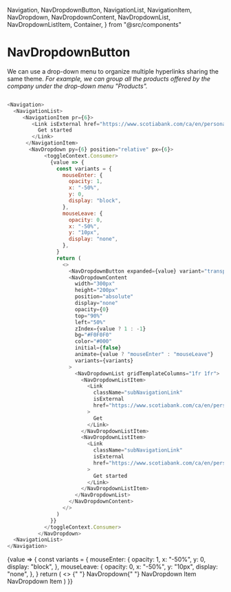   Navigation,
  NavDropdownButton,
  NavigationList,
  NavigationItem,
  NavDropdown,
  NavDropdownContent,
  NavDropdownList,
  NavDropdownListItem,
  Container,
} from "@src/components"

<Meta title="Components/navigation/NavDropdown" component={NavDropdownButton} />

# NavDropdownButton

We can use a drop-down menu to organize multiple hyperlinks sharing the same theme. _For example, we can group all the products offered by the company under the drop-down menu "Products"._

```javascript

<Navigation>
  <NavigationList>
     <NavigationItem pr={6}>
        <Link isExternal href="https://www.scotiabank.com/ca/en/personal.html">
          Get started
        </Link>
      </NavigationItem>
       <NavDropdown py={6} position="relative" px={6}>
            <toggleContext.Consumer>
              {value => {
                const variants = {
                  mouseEnter: {
                    opacity: 1,
                    x: "-50%",
                    y: 0,
                    display: "block",
                  },
                  mouseLeave: {
                    opacity: 0,
                    x: "-50%",
                    y: "10px",
                    display: "none",
                  },
                }
                return (
                  <>
                    <NavDropdownButton expanded={value} variant="transparent">link</NavDropdownButton>
                    <NavDropdownContent
                      width="300px"
                      height="200px"
                      position="absolute"
                      display="none"
                      opacity={0}
                      top="90%"
                      left="50%"
                      zIndex={value ? 1 : -1}
                      bg="#F0F0F0"
                      color="#000"
                      initial={false}
                      animate={value ? "mouseEnter" : "mouseLeave"}
                      variants={variants}
                    >
                      <NavDropdownList gridTemplateColumns="1fr 1fr">
                        <NavDropdownListItem>
                          <Link
                            className="subNavigationLink"
                            isExternal
                            href="https://www.scotiabank.com/ca/en/personal.html"
                          >
                            Get
                          </Link>
                        </NavDropdownListItem>
                        <NavDropdownListItem>
                          <Link
                            className="subNavigationLink"
                            isExternal
                            href="https://www.scotiabank.com/ca/en/personal.html"
                          >
                            Get started
                          </Link>
                        </NavDropdownListItem>
                      </NavDropdownList>
                    </NavDropdownContent>
                  </>
                )
              }}
            </toggleContext.Consumer>
          </NavDropdown>
  <NavigationList>
</Navigation>


```

<Canvas>
  <Story name="navigation">
    <Container>
      <Navigation>
        <NavigationList justifyContent="center" alignItems="center">
          <NavDropdown py={6} position="relative" px={6}>
            <toggleContext.Consumer>
              {value => {
                const variants = {
                  mouseEnter: {
                    opacity: 1,
                    x: "-50%",
                    y: 0,
                    display: "block",
                  },
                  mouseLeave: {
                    opacity: 0,
                    x: "-50%",
                    y: "10px",
                    display: "none",
                  },
                }
                return (
                  <>
                    <NavDropdownButton expanded={value}>
                      {" "}
                      NavDropdown{" "}
                    </NavDropdownButton>
                    <NavDropdownContent
                      width="300px"
                      height="200px"
                      position="absolute"
                      display="none"
                      opacity={0}
                      top="90%"
                      left="50%"
                      zIndex={value ? 1 : -1}
                      bg="#F0F0F0"
                      color="#000"
                      initial={false}
                      animate={value ? "mouseEnter" : "mouseLeave"}
                      variants={variants}
                    >
                      <NavDropdownList gridTemplateColumns="1fr 1fr">
                        <NavDropdownListItem>
                          <Link
                            className="subNavigationLink"
                            isExternal
                            href="https://www.scotiabank.com/ca/en/personal.html"
                          >
                            NavDropdown Item
                          </Link>
                        </NavDropdownListItem>
                        <NavDropdownListItem>
                          <Link
                            className="subNavigationLink"
                            isExternal
                            href="https://www.scotiabank.com/ca/en/personal.html"
                          >
                            NavDropdown Item
                          </Link>
                        </NavDropdownListItem>
                      </NavDropdownList>
                    </NavDropdownContent>
                  </>
                )
              }}
            </toggleContext.Consumer>
          </NavDropdown>
        </NavigationList>
      </Navigation>
    </Container>
  </Story>
</Canvas>

<ArgsTable of={NavDropdownButton} />
